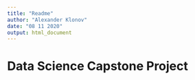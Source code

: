 ```yaml
---
title: "Readme"
author: "Alexander Klonov"
date: "08 11 2020"
output: html_document
---
```


# Data Science Capstone Project

